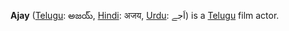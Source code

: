 '''Ajay''' ([[Telugu language|Telugu]]: అజయ్, [[Hindi]]: अजय, [[Urdu]]: اَجے) is a [[Telugu language|Telugu]] film actor.